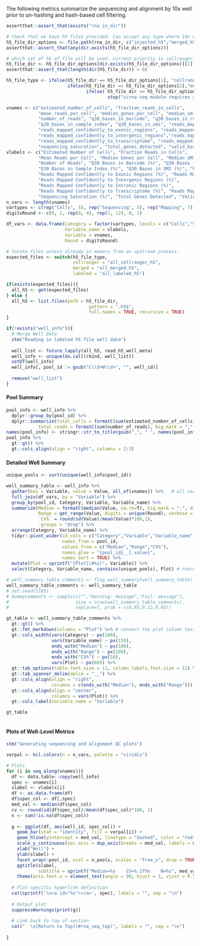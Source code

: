 <!-- # Child Rmarkdown Document for 10X genomics cellranger-based scRNA sequencing outputs -->
<!-- Parent document must have a variable "rna_in_dir" containing a subfolder "labeled_h5" -->
<!-- Note: should this be changed to just sample_h5? to allow for other types of h5 files? ie metadata-injected h5 pre-hashing? -->

The following metrics summarize the sequencing and alignment by 10x well prior to un-hashing and hash-based cell filtering.  

```r
assertthat::assert_that(exists("rna_in_dir"))

# check that we have h5 files provided. Can accept any type where 10x metadata has been injected
h5_file_dir_options <- file.path(rna_in_dir, c("injected_h5","merged_h5","labeled_h5"))
assertthat::assert_that(any(dir.exists(h5_file_dir_options)))

# which set of h5 of file will be used. current priority is cellranger, then merged, then labeled
h5_file_dir <- h5_file_dir_options[dir.exists(h5_file_dir_options)][1]
assertthat::assert_that(length(dir(h5_file_dir)) > 0)

h5_file_type <- ifelse(h5_file_dir == h5_file_dir_options[1], "cellranger",
                       ifelse(h5_file_dir == h5_file_dir_options[2],"merged" ,
                              ifelse( h5_file_dir == h5_file_dir_options[3],"labeled", 
                                      stop("scrna seq module requires an h5 input folder in input directory"))))

```  

```r
vnames <- c("estimated_number_of_cells", "fraction_reads_in_cells", 
            "mean_reads_per_cell", "median_genes_per_cell", "median_umi_counts_per_cell", 
            "number_of_reads", "q30_bases_in_barcode", "q30_bases_in_rna_read", 
            "q30_bases_in_sample_index", "q30_bases_in_umi", "reads_mapped_antisense_to_gene", 
            "reads_mapped_confidently_to_exonic_regions", "reads_mapped_confidently_to_genome", 
            "reads_mapped_confidently_to_intergenic_regions","reads_mapped_confidently_to_intronic_regions", 
            "reads_mapped_confidently_to_transcriptome", "reads_mapped_to_genome", 
            "sequencing_saturation", "total_genes_detected", "valid_barcodes")
vlabels <- c("Estimated Number of Cells", "Fraction Reads in Cells", 
            "Mean Reads per Cell", "Median Genes per Cell", "Median UMI per Cell", 
            "Number of Reads", "Q30 Bases in Barcode (%)", "Q30 Bases in RNA Read (%)", 
            "Q30 Bases in Sample Index (%)", "Q30 Bases in UMI (%)", "Reads Mapped Antisense to Gene (%)", 
            "Reads Mapped Confidently to Exonic Regions (%)", "Reads Mapped Confidently to Genome (%)", 
            "Reads Mapped Confidently to Intergenic Regions (%)",
            "Reads Mapped Confidently to Intronic Regions (%)", 
            "Reads Mapped Confidently to Transcriptome (%)", "Reads Mapped to Genome (%)", 
            "Sequencing Saturation (%)", "Total Genes Detected", "Valid Barcodes (%)")
n_vars <- length(vnames)
vartypes <- c(rep("Cells", 5), rep("Sequencing", 5), rep("Mapping", 7),"Sequencing","Cells","Sequencing")
digitsRound <- c(0, 1, rep(0, 4), rep(1, 12), 0, 1)

df_vars <- data.frame(Category = factor(vartypes, levels = c("Cells","Sequencing","Mapping")),
                      Variable_name = vlabels,
                      Variable = vnames,
                      Round = digitsRound)
```

```r
# locate files unless already in memory from an upstream process. 
expected_files <- switch(h5_file_type,
                         cellranger = "all_cellranger_h5",
                         merged = "all_merged_h5",
                         labeled = "all_labeled_h5")

if(exists(expected_files)){
  all_h5 <- get(expected_files)
} else {
  all_h5 <- list.files(path = h5_file_dir, 
                               pattern = ".h5$", 
                               full.names = TRUE, recursive = TRUE)
}

if(!exists("well_info")){
  # Merge Well Data
  stm("Reading in labeled h5 file well data")
  
  well_list <- future_lapply(all_h5, read_h5_well_meta)
  well_info <- unique(do.call(rbind, well_list))
  setDT(well_info)
  well_info[, pool_id := gsub("C\\d+W\\d+", "", well_id)]
  
  remove("well_list")
}

```
  
#### Pool Summary    
```r
pool_info <- well_info %>%
  dplyr::group_by(pool_id) %>%
  dplyr::summarize(total_cells = formatC(sum(estimated_number_of_cells), big.mark = ",", digits = 0, format = "f"),
            total_reads = formatC(sum(number_of_reads), big.mark = ",", digits = 0, format = "f"), .groups = "drop")
names(pool_info) <- stringr::str_to_title(gsub("_", " ", names(pool_info)))
pool_info %>%
  gt::gt() %>%
  gt::cols_align(align = "right", columns = 2:3)
```  
  
#### Detailed Well Summary  
```r
unique_pools <- sort(unique(well_info$pool_id))

well_summary_table <- well_info %>% 
  gather(key = Variable, value = Value, all_of(vnames)) %>%   # all variables long
  full_join(df_vars, by = "Variable") %>%  
  group_by(pool_id, Category, Variable, Variable_name) %>% 
  summarize(Median = formatC(median(Value, na.rm=T), big.mark = ",", digits = unique(Round), format = "f"),
            Range = get_range(Value, digits = unique(Round), verbose = F), 
            `CV%` = round(sd(Value)/mean(Value)*100,1),
            .groups = "drop") %>% 
  arrange(Category, Variable_name) %>% 
  tidyr::pivot_wider(id_cols = c("Category","Variable","Variable_name"), 
                     names_from = pool_id, 
                     values_from = c("Median","Range","CV%"),
                     names_glue = "{pool_id}__{.value}",
                     names_sort = TRUE) %>%
  mutate(Plot = sprintf("[Plot](#%s)", Variable)) %>% 
  select(Category, Variable_name, contains(unique_pools), Plot) # reorder cols by pools first then stats, keep only the clean var name

# well_summary_table_comments <- flag_well_summary(well_summary_table)  # Eventual function to perform well-specific flagging based on summary values
well_summary_table_comments <- well_summary_table
# set.seed(1105)
# dummycomments <- sample(c("","Warning: message","Fail: message"),
#                         size = nrow(well_summary_table_comments), 
#                         replace=T, prob = c(0.85,0.12,0.03))

gt_table <- well_summary_table_comments %>% 
  gt::gt() %>% 
  gt::fmt_markdown(columns = "Plot") %>% # convert the plot column text to markdown to activate links. these links generated with plots below.
  gt::cols_width(vars(Category) ~ px(100),
                 vars(Variable_name) ~ px(150),
                 ends_with("Median") ~ px(100),
                 ends_with("Range") ~ px(100),
                 ends_with("CV%") ~ px(50),
                 vars(Plot) ~ px(60)) %>% 
  gt::tab_options(table.font.size = 11, column_labels.font.size = 12) %>%
  gt::tab_spanner_delim(delim = "__") %>% 
  gt::cols_align(align = "right",
                 columns = c(ends_with("Median"), ends_with("Range"))) %>% 
  gt::cols_align(align = "center",
                 columns = vars(Plot)) %>% 
  gt::cols_label(Variable_name = "Variable")

gt_table
  
```  
  
  
#### Plots of Well-Level Metrics  
  
```r
stm("Generating sequencing and alignment QC plots")

verpal <- hcl.colors(n = n_vars, palette = "viridis")

# Plots
for (i in seq_along(vnames)){
  df <- data.table::copy(well_info)
  spec <- vnames[i]
  slabel <- vlabels[i]
  df <- as.data.frame(df)
  df$spec_col <- df[,spec]
  med_val <- median(df$spec_col)
  cv <- round(sd(df$spec_col)/mean(df$spec_col)*100, 2)
  n <- sum(!is.na(df$spec_col))
  
  g <- ggplot(df, aes(well_id, spec_col)) +
    geom_bar(stat = "identity", fill = verpal[i]) + 
    geom_hline(yintercept = med_val, linetype = "dashed", color = "red")+
    scale_y_continuous(sec.axis = dup_axis(breaks = med_val, labels = med_val, name = ""))+
    xlab("Well") +
    ylab(slabel) +
    facet_wrap(~pool_id, ncol = n_pools, scales = "free_x", drop = TRUE) +
    ggtitle(slabel, 
            subtitle = sprintf("Median=%s    CV=%.1f%%    N=%s", med_val, cv, n)) +
    theme(axis.text.x = element_text(angle = 90, hjust = 1, vjust = 0.5))
  
  # Plot-specific hyperlink definition
  cat(sprintf('\n<a id="%s"></a>', spec), labels = "", sep = "\n")
  
  # Output plot
  suppressWarnings(print(g))
  
  # Link back to top of section
  cat("  \n[Return to Top](#rna_seq_top)", labels = "", sep = "\n")
  
}

``` 
  
